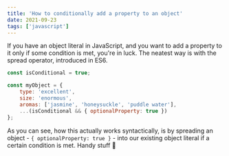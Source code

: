 ```yaml
---
title: 'How to conditionally add a property to an object'
date: 2021-09-23
tags: ['javascript']
---
```


If you have an object literal in JavaScript, and you want to add a property to it only if
some condition is met, you're in luck. The neatest way is with the spread operator,
introduced in ES6.

```js title=conditional-property.js
const isConditional = true;

const myObject = {
    type: 'excellent',
    size: 'enormous',
    aromas: ['jasmine', 'honeysuckle', 'puddle water'],
    ...(isConditional && { optionalProperty: true })
};
```

As you can see, how this actually works syntactically, is by spreading an object -
`{ optionalProperty: true }` - into our existing object literal if a certain condition is
met. Handy stuff 🤚
